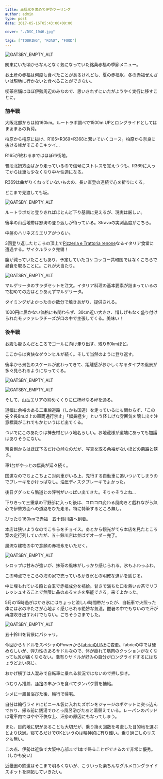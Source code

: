 ---
title: 赤福氷を求めて伊勢ツーリング
author: admin
type: post
date: 2017-05-16T05:43:00+00:00

cover: "./DSC_1046.jpg"

tags: ["TOURING", "ROAD", "FOOD"]
---

![GATSBY_EMPTY_ALT](./DSC_1046.jpg)

関東にいた頃からなんとなく気になっていた銘菓赤福の季節メニュー。

お土産の赤福は何度も食べたことがあるけれども、夏の赤福氷、冬の赤福ぜんざいは現地に行かないと食べることができない。

喫茶店舗はほぼ伊勢周辺のみなので、思いきれずにいたがようやく実行に移すことに。

### 前半戦

大阪北部からは約160km。ルートラボ調べで1500m UPとロングライドとしてはまぁまぁの負荷。

柏原から檜原に抜け、R165>R369>R368と繋いでいくコース。柏原から奈良に抜ける峠がそこそこキツイ…

R165が終わるまではほぼ市街地。

普段北摂方面ばかり走っているので信号にストレスを覚えつつも、R369に入ってからは車も少なくなり中々快適になる。

R369は曲がりくねっていないものの、長い直登の連続で心を折りにくる。

どこまで見渡しても坂。

![GATSBY_EMPTY_ALT](./DSC_1041.jpg)

ルートラボだと登りきればほとんど下り基調に見えるが、現実は厳しい。

後半の山岳地帯は怒涛の登り返しが待っている。Stravaの実測高度がこちら。

中盤のハリネズミエリアがつらい。

3回登り返したところの頂上で<a href="http://renone.jp/" target="_blank">Pizzeria e Trattoria renone</a>なるイタリア食堂に遭遇する。サイクルラック完備！

腹が減っていたこともあり、予定していたコケコッコー共和国ではなくこちらで昼食を取ることに。これが大当たり。

![GATSBY_EMPTY_ALT](./DSC_1045.jpg)

マルゲリータのサラダセットを注文。イタリア料理の基本要素が詰まっているので初めての店はとりあえずマルゲリータ。

タイミングがよかったのか数分で焼きあがり、提供される。

1000円に届かない価格にも関わらず、30cm近い大きさ、惜しげもなく盛り付けられたモッツァレラチーズが口の中で主張してくる。美味い！

### 後半戦

お腹も膨らんだところでゴールに向け走り出す、残り60kmほど。

ここからは爽快なダウンヒルが続く。そして当然のように登り返す。

後半から景色のスケールが変わってきて、距離感がおかしくなるタイプの風景が多々見られるようになってくる。

![GATSBY_EMPTY_ALT](./DSC_1042.jpg)

![GATSBY_EMPTY_ALT](./DSC_1043.jpg)

そして、山岳エリアの締めくくりに仁柿峠なる峠を通る。

道幅に余裕のある二車線道路（しかも国道）を走っているにも関わらず、「この先全長8m以上の車両通行禁止」「幅員極少」という怪しげな雰囲気を醸し出す注意標識がこれでもかというほど出てくる。

ついでにこのあたりは神去村という地名らしい。お地蔵様が道端にあっても加護はありそうにない。

奈良側からはほぼ下るだけの峠なのだが、写真を取る余裕がないほどの悪路と狭さ。

車1台がやっとの幅員が延々続く。

国道なのでちょこちょこ対向車がいる上、先行する自動車に追いついてしまうのでブレーキをかけっぱなし。油圧ディスクブレーキでよかった。

後日ググったら酷道との評判がいっぱい出てきた。そりゃそうよね…

下りきって三重県の平野部に入った後は、コロコロ変わる風向きと戯れながら無心で伊勢方面への道路をひた走る。特に特筆するところ無し。

ぴったり160kmで赤福　五十鈴川店へ到着。

本店は狭いようなのでこちらをチョイス。あとから観光がてら本店を見たところ案の定行列していたが、五十鈴川店は並ばずオーダー完了。

風流な建物の中で念願の赤福氷をいただく。

![GATSBY_EMPTY_ALT](./DSC_1046-1.jpg)

シロップは甘みが強いが、抹茶の風味がしっかり感じられる。氷もふわっふわ。

この時点でそこらの海の家で売っているかき氷との明確な違いを感じる。

中に埋もれている餡と白玉で赤福成分を補給。甘さで満ちた口を熱いお茶でリフレッシュすることで無限に品のある甘さを堪能できる。来てよかった。

5月の15時過ぎはかき氷にはちょっと涼しい時間帯だったが、自転車で火照った体には氷の冷たさが心地よく感じられる絶妙な気温。酷暑の中でもないので汗が再度吹き出すわけでもない。ごちそうさまでした。

![GATSBY_EMPTY_ALT](./DSC_1047.jpg)

五十鈴川を背景にパシャリ。

今回からサドルをスペシャのPowerから<a href="http://amzn.to/2rmMmda" target="_blank">fabricのLINE</a>に変更。fabricの中では硬めらしいが、弾力性のあるサドルなので、体が疲れて筋肉のクッションがなくなっても尻が痛くならない。溝有りサドルが好みの自分がロングライドするにはちょうどよい感じ。

おかげ横丁は人混みで自転車に乗れる状況ではないので押し歩き。

つむりん推薦、<a href="http://www.okageyokocho.co.jp/tenpo.php?no=3" target="_blank">豚捨</a>の串かつを食べてタンパク質を補給。

シメに一風呂浴びた後、輪行で帰宅。

自分は輪行ライドにビニール袋に入れたズボンをジャージのポケットに突っ込んでおり、帰る前に銭湯でひとっ風呂浴びたあと着替えている。レーパンのパッドは電車内ではやや不快な上、汗疹の原因にもなってしまう。

また、目的地に駅があることも大切だが、乗り換え回数を考慮した目的地を選ぶとより快適。寝てるだけでOKというのは精神的に有り難い。乗り過ごしのリスクも無い。

この点、伊勢は近鉄で大阪中心部まで1本で帰ることができるので非常に優秀。（しかも安い）

近畿圏の鉄道はそこまで明るくないが、こういった楽ちんなグルメロングライドスポットを開拓していきたい。

<LinkBox isAmazonLink url="https://www.amazon.co.jp/dp/B01564NZ42/" />
